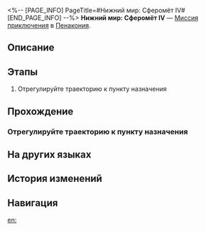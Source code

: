 <%-- [PAGE_INFO]
PageTitle=#Нижний мир: Сферомёт IV#
[END_PAGE_INFO] --%>
{{Дополнить|Диалоги.}}
{{Миссия Инфобокс
|id              = 8020217
|Название        = 
|Изображение     = Миссия Нижний мир Сферомёт IV.png
|Тип             = Миссия приключения
|Событие         = 
|Глава           = 
|Условия         = 
|Персонажи       = Первопроходец
|СтартЛокация    = [[Пенакония]] — [[Нижний мир: Сферомёт IV]]
|Мир             = Пенакония
|Предыдущая      = 
|Следующая       = 
|Награды         = 
}}
'''Нижний мир: Сферомёт IV''' — [[Миссия приключения]] в [[Пенакония]].

==Описание==
{{Описание|<!--официальное описание из Перекрёстка судеб-->}}

==Этапы==
# Отрегулируйте траекторию к пункту назначения

==Прохождение==
{{Дополнить}}
===Отрегулируйте траекторию к пункту назначения===
{{Описание миссии|тип=Миссия приключения|локация=Нижний мир: Сферомёт IV|Тюремные надзиратели разрушили траектории для сфероидов. Вам придётся самостоятельно отрегулировать траектории и восстановить маршрут, иначе вам не встретиться с товарищами.}}
{{Диалог Начало}}

{{Диалог Конец}}

==На других языках==
{{На других языках
|en   = Deep "Bubble Pinball" Difficulty IV
|zhs  = 深层「气泡弹珠」难度IV
|zht  = 深層「氣泡彈珠」難度IV
|ja   = 深層夢境「バブルピンボール」難易度IV
|ko   = 깊은 층 「버블 핀볼」 난이도 IV
|es   = Burbupinball profundo, dificultad&nbsp;IV
|fr   = Profondeurs&nbsp;: «&nbsp;Flipper à bulles&nbsp;» difficulté&nbsp;IV
|ru   = Нижний мир: Сферомёт IV
|th   = "พินบอลหรรษา" ชั้นลึก ระดับความยาก IV
|vi   = "Bi Bong Bóng" Tầng Sâu - Độ Khó IV
|de   = Tief „Flipperkugel“ Schwierigkeitsgrad IV
|id   = "Pinball Gelembung" yang Dalam: Tingkat Kesulitan IV
|pt   = "Pinball de Bolha" Profundo Dificuldade IV
}}

==История изменений==
{{История изменений|3.5}}

==Навигация==
{{Миссия приключения Навбокс|Глава }}

[[en:]]

